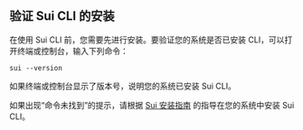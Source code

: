 ## 验证 Sui CLI 的安装

在使用 Sui CLI 前，您需要先进行安装。要验证您的系统是否已安装 CLI，可以打开终端或控制台，输入下列命令：


```shell
sui --version
```


如果终端或控制台显示了版本号，说明您的系统已安装 Sui CLI。

如果出现“命令未找到”的提示，请根据 [Sui 安装指南](/guides/developer/getting-started/sui-install.mdx) 的指导在您的系统中安装 Sui CLI。

